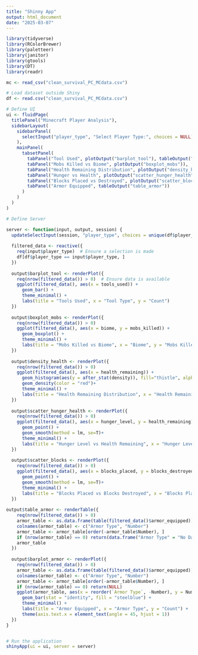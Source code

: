 ```yaml
---
title: "Shinny App"
output: html_document
date: "2025-03-07"
---
```


```r
library(tidyverse)
library(RColorBrewer)
library(paletteer)
library(janitor)
library(gtools)
library(DT)
library(readr)
```


```r
mc <- read_csv("clean_survival_PC_MCdata.csv")
```

```r
# Load dataset outside Shiny
df <- read.csv("clean_survival_PC_MCdata.csv")

# Define UI
ui <- fluidPage(
  titlePanel("Minecraft Player Analysis"),
  sidebarLayout(
    sidebarPanel(
      selectInput("player_type", "Select Player Type:", choices = NULL) # Initialize with NULL
    ),
    mainPanel(
      tabsetPanel(
        tabPanel("Tool Used", plotOutput("barplot_tool"), tableOutput("table_tool")),
        tabPanel("Mobs Killed vs Biome", plotOutput("boxplot_mobs")),
        tabPanel("Health Remaining Distribution", plotOutput("density_health")),
        tabPanel("Hunger vs Health", plotOutput("scatter_hunger_health")),
        tabPanel("Blocks Placed vs Destroyed", plotOutput("scatter_blocks")),
        tabPanel("Armor Equipped", tableOutput("table_armor"))
      )
    )
  )
)

# Define Server

server <- function(input, output, session) {
  updateSelectInput(session, "player_type", choices = unique(df$player_type)) 
  
  filtered_data <- reactive({
    req(input$player_type)  # Ensure a selection is made
    df[df$player_type == input$player_type, ]
  })
  
  output$barplot_tool <- renderPlot({
    req(nrow(filtered_data()) > 0)  # Ensure data is available
    ggplot(filtered_data(), aes(x = tools_used)) +
      geom_bar() +
      theme_minimal() +
      labs(title = "Tools Used", x = "Tool Type", y = "Count")
  })
  
  output$boxplot_mobs <- renderPlot({
    req(nrow(filtered_data()) > 0)
    ggplot(filtered_data(), aes(x = biome, y = mobs_killed)) +
      geom_boxplot() +
      theme_minimal() +
      labs(title = "Mobs Killed vs Biome", x = "Biome", y = "Mobs Killed")
  })
  
  output$density_health <- renderPlot({
    req(nrow(filtered_data()) > 0)
    ggplot(filtered_data(), aes(x = health_remaining)) +
      geom_histogram(aes(y = after_stat(density)), fill="thistle", alpha = 0.4, color = "black")+
      geom_density(color = "red")+
      theme_minimal() +
      labs(title = "Health Remaining Distribution", x = "Health Remaining")
  })
  
  output$scatter_hunger_health <- renderPlot({
    req(nrow(filtered_data()) > 0)
    ggplot(filtered_data(), aes(x = hunger_level, y = health_remaining)) +
      geom_point() +
      geom_smooth(method = lm, se=T)+
      theme_minimal() +
      labs(title = "Hunger Level vs Health Remaining", x = "Hunger Level", y = "Health Remaining")
  })
  
  output$scatter_blocks <- renderPlot({
    req(nrow(filtered_data()) > 0)
    ggplot(filtered_data(), aes(x = blocks_placed, y = blocks_destroyed)) +
      geom_point() +
      geom_smooth(method = lm, se=T)+
      theme_minimal() +
      labs(title = "Blocks Placed vs Blocks Destroyed", x = "Blocks Placed", y = "Blocks Destroyed")
  })
  
output$table_armor <- renderTable({
    req(nrow(filtered_data()) > 0)
    armor_table <- as.data.frame(table(filtered_data()$armor_equipped))
    colnames(armor_table) <- c("Armor Type", "Number")
    armor_table <- armor_table[order(-armor_table$Number), ]
    if (nrow(armor_table) == 0) return(data.frame("Armor Type" = "No Data", "Number" = 0))
    armor_table
  })
  
  output$barplot_armor <- renderPlot({
    req(nrow(filtered_data()) > 0)
    armor_table <- as.data.frame(table(filtered_data()$armor_equipped))
    colnames(armor_table) <- c("Armor Type", "Number")
    armor_table <- armor_table[order(-armor_table$Number), ]
    if (nrow(armor_table) == 0) return(NULL)
    ggplot(armor_table, aes(x = reorder(`Armor Type`, -Number), y = Number)) +
      geom_bar(stat = "identity", fill = "steelblue") +
      theme_minimal() +
      labs(title = "Armor Equipped", x = "Armor Type", y = "Count") +
      theme(axis.text.x = element_text(angle = 45, hjust = 1))
  })
}


# Run the application
shinyApp(ui = ui, server = server)

```



